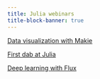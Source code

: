 ```yaml
---
title: Julia webinars
title-block-banner: true
---
```


:::{layout="[5, 5, 5, -5]"}

:::{.card .mb-3}

:::{.card-body2}

[Data visualization with Makie](wb_makie.qmd){.card-title-ws .stretched-link}

:::

:::

:::{.card .mb-3}

:::{.card-body2}

[First dab at Julia](wb_firstdab.qmd){.card-title-ws .stretched-link}

:::

:::

:::{.card .mb-3}

:::{.card-body2}

[Deep learning with Flux](wb_flux.qmd){.card-title-ws .stretched-link}

:::

:::

:::     
